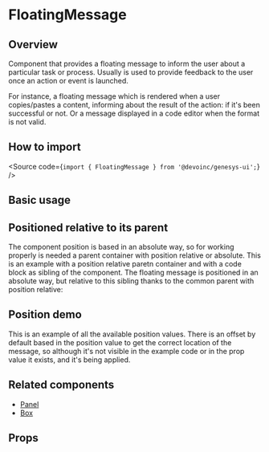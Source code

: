 

<Meta of={Stories} />

# FloatingMessage

## Overview

Component that provides a floating message to inform the user about a particular task or process.
Usually is used to provide feedback to the user once an action or event is launched.

For instance, a floating message which is rendered when a user copies/pastes a content,
informing about the result of the action: if it's been successful or not. Or a message displayed
in a code editor when the format is not valid.

## How to import

<Source code={`import { FloatingMessage } from '@devoinc/genesys-ui';`} />

## Basic usage

<Canvas of={Stories.Base} />

## Positioned relative to its parent

The component position is based in an absolute way, so for working properly is needed a parent container with position
relative or absolute. This is an example with a position relative paretn container and with a code block as sibling of the component.
The floating message is positioned in an absolute way, but relative to this sibling thanks to the common parent
with position relative:

<Canvas of={Stories.PositionedToItsParent} />

## Position demo

This is an example of all the available position values. There is an offset by default based in the position value
to get the correct location of the message, so although it's not visible in the example code or in the prop value
it exists, and it's being applied.

<Canvas of={Stories.Position} />

## Related components

- [Panel](?path=/docs/components-layout-panel--docs)
- [Box](?path=/docs/components-layout-box--docs)

## Props

<ArgTypes of={Stories} />
